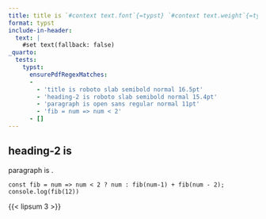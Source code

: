 ```yaml
---
title: title is `#context text.font`{=typst} `#context text.weight`{=typst} `#context text.style`{=typst} `#context text.size`{=typst}
format: typst
include-in-header:
  text: |
    #set text(fallback: false)
_quarto:
  tests:
    typst:
      ensurePdfRegexMatches:
      -
        - 'title is roboto slab semibold normal 16.5pt'
        - 'heading-2 is roboto slab semibold normal 15.4pt'
        - 'paragraph is open sans regular normal 11pt'
        - 'fib = num => num < 2'
      - []
---
```


## heading-2 is `#context text.font`{=typst} `#context text.weight`{=typst} `#context text.style`{=typst} `#context text.size`{=typst}

paragraph is `#context text.font`{=typst} `#context text.weight`{=typst} `#context text.style`{=typst} `#context text.size`{=typst}.

```{=typst}
#block(text(font: "Fira Code", weight: "black")[Some text with font set explicitly to #context text.font #context text.weight #context text.style #context text.size])

```

```
const fib = num => num < 2 ? num : fib(num-1) + fib(num - 2);
console.log(fib(12))
```

{{< lipsum 3 >}}


